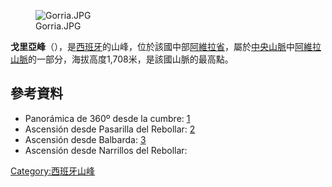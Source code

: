 [[Image:Gorria.JPG|right]]

{{coord|40|39|N|4|59|W|display=title}}

'''戈里亞峰'''（{{lang-es|Cerro de Gorría}}），是[[西班牙|西班牙]]的山峰，位於該國中部[[阿維拉省|阿維拉省]]，屬於[[中央山脈_(伊比利亞半島)|中央山脈]]中[[阿維拉山脈|阿維拉山脈]]的一部分，海拔高度1,708米，是該國山脈的最高點。

==參考資料==
* Panorámica de 360º desde la cumbre: [http://members.tripod.com/~jim3cantos/panorama/gorria360.html] {{Wayback|url=http://members.tripod.com/~jim3cantos/panorama/gorria360.html |date=20050301232135 }}
* Ascensión desde Pasarilla del Rebollar: [http://www.pirineos3000.com/servlet/DescripcionAscension/IDASCENSION--2370--VOLVER--B--ORDERBY--order%20by%20v_descmountain%20asc--ITERACION--1--PESTANA--1--V_NOMBRE--null--ALTURA--null--zon--null--prov--null--IDIDIOMA_ASC--null--TIPO_ASC--null--V_IDDIFICULTAD--null--METEO--null--IDMOUNTAIN--703--ORDEN_ANTERIOR--v_descmountain--BUSUARIO--null--PESTA--busca--OTRO_USUARIO--15.html] {{Wayback|url=http://www.pirineos3000.com/servlet/DescripcionAscension/IDASCENSION--2370--VOLVER--B--ORDERBY--order%20by%20v_descmountain%20asc--ITERACION--1--PESTANA--1--V_NOMBRE--null--ALTURA--null--zon--null--prov--null--IDIDIOMA_ASC--null--TIPO_ASC--null--V_IDDIFICULTAD--null--METEO--null--IDMOUNTAIN--703--ORDEN_ANTERIOR--v_descmountain--BUSUARIO--null--PESTA--busca--OTRO_USUARIO--15.html |date=20160307133538 }} 
* Ascensión desde Balbarda: [http://www.pirineos3000.com/servlet/DescripcionAscension/IDASCENSION--4237--VOLVER--B--ORDERBY--order%20by%20v_descmountain%20asc--ITERACION--1--PESTANA--1--V_NOMBRE--Gorr%EDa--ALTURA--null--zon--null--prov--null--IDIDIOMA_ASC--null--TIPO_ASC--null--V_IDDIFICULTAD--null--METEO--null--ORDEN_ANTERIOR--v_descmountain--BUSUARIO--null--PESTA--tasc--OTRO_USUARIO--null.html] {{Wayback|url=http://www.pirineos3000.com/servlet/DescripcionAscension/IDASCENSION--4237--VOLVER--B--ORDERBY--order%20by%20v_descmountain%20asc--ITERACION--1--PESTANA--1--V_NOMBRE--Gorr%EDa--ALTURA--null--zon--null--prov--null--IDIDIOMA_ASC--null--TIPO_ASC--null--V_IDDIFICULTAD--null--METEO--null--ORDEN_ANTERIOR--v_descmountain--BUSUARIO--null--PESTA--tasc--OTRO_USUARIO--null.html |date=20150402201146 }}
* Ascensión desde Narrillos del Rebollar:

{{Spain-geo-stub}}
[[Category:西班牙山峰|Category:西班牙山峰]]